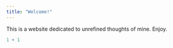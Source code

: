 ```yaml
---
title: "Welcome!"
---
```


This is a website dedicated to unrefined thoughts of mine. Enjoy.

```r
1 + 1
```
